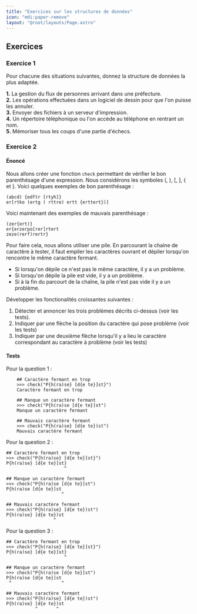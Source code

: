 ```yaml
---
title: "Exercices sur les structures de données"
icon: "mdi:paper-remove"
layout: "@root/layouts/Page.astro"
---
```


## Exercices

### Exercice 1

Pour chacune des situations suivantes, donnez la structure de données la plus
adaptée.

**1.** La gestion du flux de personnes arrivant dans une préfecture.  
**2.** Les opérations effectuées dans un logiciel de dessin pour que l'on
puisse les annuler.  
**3.** Envoyer des fichiers à un serveur d'impression.  
**4.** Un répertoire téléphonique ou l'on accède au téléphone en rentrant un
nom.  
**5.** Mémoriser tous les coups d'une partie d'échecs.  

### Exercice 2

#### Énoncé

Nous allons créer une fonction `check` permettant de vérifier le bon
parenthésage d'une expression. Nous considérons les symboles (, ), [, ], { et }. 
Voici quelques exemples de bon parenthésage :

```
(abcd) {edftr [rtyh]}
er[rtko (ertg ( rttre) ertt {erttert})]
```

Voici maintenant des exemples de mauvais parenthésage :

```
(zer{ert)}
er{erzerpo[rer]rtert
zeze(rerf)rertr}
```

Pour faire cela, nous allons utiliser une pile. En parcourant la chaine de
caractère à tester, il faut empiler les caractères ouvrant et dépiler
lorsqu'on rencontre le même caractère fermant.
- Si lorsqu'on dépile ce n'est pas le même caractère, il y a un problème.
- Si lorsqu'on dépile la pile est vide, il y a un problème.
- Si à la fin du parcourt de la chaîne, la pile n'est pas vide il y a un problème.

Développer les fonctionalités croissantes suivantes :
  1. Détecter et annoncer les trois problèmes décrits ci-dessus (voir les tests).
  2. Indiquer par une flèche la position du caractère qui pose problème (voir les tests)
  3. Indiquer par une deuxième flèche lorsqu'il y a lieu le caractère correspondant au caractère à problème (voir les tests)

#### Tests

Pour la question 1 :
```
    ## Caractère fermant en trop
    >>> check("P{h(ra)se} [d{e te}]st}")
    Caractère fermant en trop
    
    ## Manque un caractère fermant
    >>> check("P{h(ra)se [d{e te}]st")
    Manque un caractère fermant
    
    ## Mauvais caractère fermant
    >>> check("P{h(ra)se} [d{e te})st")
    Mauvais caractère fermant
```

Pour la question 2 :

```
## Caractère fermant en trop
>>> check("P{h(ra)se} [d{e te}]st}")
P{h(ra)se} [d{e te}]st}
                      ^

## Manque un caractère fermant
>>> check("P{h(ra)se [d{e te}]st")
P{h(ra)se [d{e te}]st
                     ^

## Mauvais caractère fermant
>>> check("P{h(ra)se} [d{e te})st")
P{h(ra)se} [d{e te})st
                  ^
```

Pour la question 3 :

```
## Caractère fermant en trop
>>> check("P{h(ra)se} [d{e te}]st}")
P{h(ra)se} [d{e te}]st}
                      ^

## Manque un caractère fermant
>>> check("P{h(ra)se [d{e te}]st")
P{h(ra)se [d{e te}]st
 ^                   ^

## Mauvais caractère fermant
>>> check("P{h(ra)se} [d{e te})st")
P{h(ra)se} [d{e te})st
           ^       ^
```


